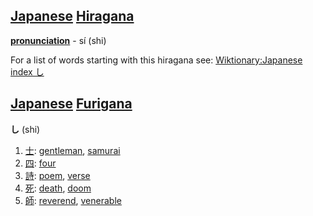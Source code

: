 == [[Japanese]] [[Hiragana]] ==
'''[[pronunciation]]''' - sí (shi)

For a list of words starting with this hiragana see: [[Wiktionary:Japanese index し]]

== [[Japanese]] [[Furigana]] == 

'''し''' (shi)

# [[士]]: [[gentleman]], [[samurai]]
# [[四]]: [[four]]
# [[詩]]: [[poem]], [[verse]]
# [[死]]: [[death]], [[doom]]
# [[師]]: [[reverend]], [[venerable]]